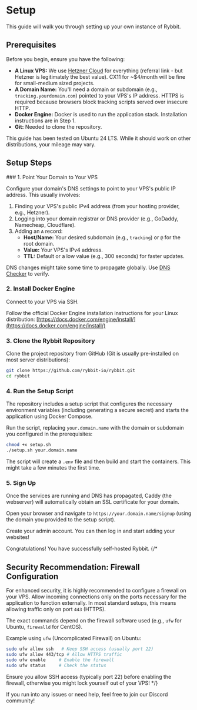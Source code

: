 
# Setup

This guide will walk you through setting up your own instance of Rybbit.

## Prerequisites

Before you begin, ensure you have the following:

-   **A Linux VPS:** We use [Hetzner Cloud](https://hetzner.cloud/?ref=QEdVqVpTLBDP) for everything (referral link - but Hetzner is legitimately the best value). CX11 for ~$4/month will be fine for small-medium sized projects.
-   **A Domain Name:** You'll need a domain or subdomain (e.g., `tracking.yourdomain.com`) pointed to your VPS's IP address. HTTPS is required because browsers block tracking scripts served over insecure HTTP.
-   **Docker Engine:** Docker is used to run the application stack. Installation instructions are in Step 1.
-   **Git:** Needed to clone the repository.

<Callout type="info">
  This guide has been tested on Ubuntu 24 LTS. While it should work on other distributions, your mileage may vary.
</Callout>

## Setup Steps

<Steps>
### 1. Point Your Domain to Your VPS

Configure your domain's DNS settings to point to your VPS's public IP address. This usually involves:

1.  Finding your VPS's public IPv4 address (from your hosting provider, e.g., Hetzner).
2.  Logging into your domain registrar or DNS provider (e.g., GoDaddy, Namecheap, Cloudflare).
3.  Adding an `A` record:
    *   **Host/Name:** Your desired subdomain (e.g., `tracking`) or `@` for the root domain.
    *   **Value:** Your VPS's IPv4 address.
    *   **TTL:** Default or a low value (e.g., 300 seconds) for faster updates.

DNS changes might take some time to propagate globally. Use [DNS Checker](https://dnschecker.org/) to verify.

### 2. Install Docker Engine

Connect to your VPS via SSH.

Follow the official Docker Engine installation instructions for your Linux distribution:
[https://docs.docker.com/engine/install/](https://docs.docker.com/engine/install/)

### 3. Clone the Rybbit Repository

Clone the project repository from GitHub (Git is usually pre-installed on most server distributions):
```bash
git clone https://github.com/rybbit-io/rybbit.git
cd rybbit
```

### 4. Run the Setup Script

The repository includes a setup script that configures the necessary environment variables (including generating a secure secret) and starts the application using Docker Compose.

Run the script, replacing `your.domain.name` with the domain or subdomain you configured in the prerequisites:
```bash
chmod +x setup.sh
./setup.sh your.domain.name
```

The script will create a `.env` file and then build and start the containers. This might take a few minutes the first time.

### 5. Sign Up

Once the services are running and DNS has propagated, Caddy (the webserver) will automatically obtain an SSL certificate for your domain.

Open your browser and navigate to `https://your.domain.name/signup` (using the domain you provided to the setup script).

Create your admin account. You can then log in and start adding your websites!

</Steps>

Congratulations! You have successfully self-hosted Rybbit.
{/* 
## Security Recommendation: Firewall Configuration

For enhanced security, it is highly recommended to configure a firewall on your VPS. Allow incoming connections only on the ports necessary for the application to function externally. In most standard setups, this means allowing traffic only on port `443` (HTTPS).

The exact commands depend on the firewall software used (e.g., `ufw` for Ubuntu, `firewalld` for CentOS).

Example using `ufw` (Uncomplicated Firewall) on Ubuntu:
```bash
sudo ufw allow ssh   # Keep SSH access (usually port 22)
sudo ufw allow 443/tcp # Allow HTTPS traffic
sudo ufw enable     # Enable the firewall
sudo ufw status     # Check the status
```

<Callout type="warning">
Ensure you allow SSH access (typically port 22) before enabling the firewall, otherwise you might lock yourself out of your VPS!
</Callout> */}

If you run into any issues or need help, feel free to join our Discord community!
